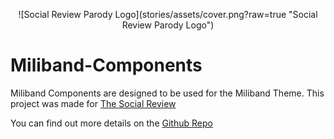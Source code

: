 <Meta title="Overview / Introduction " />

<p align="center">
![Social Review Parody Logo](stories/assets/cover.png?raw=true "Social Review Parody Logo")

# Miliband-Components

Miliband Components are designed to be used for the Miliband Theme. This project was made for [The Social Review](https://www.thesocialreview.co.uk/)

You can find out more details on the [Github Repo](https://github.com/JacobWeinbren/miliband-components)
</p>

